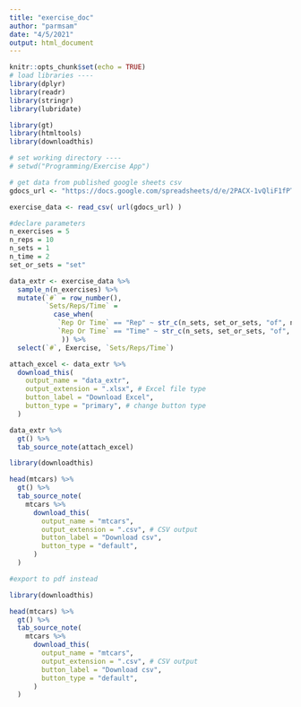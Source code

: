 ---
title: "exercise_doc"
author: "parmsam"
date: "4/5/2021"
output: html_document
---

```{r setup, include=FALSE}
knitr::opts_chunk$set(echo = TRUE)
# load libraries ----
library(dplyr)
library(readr)
library(stringr)
library(lubridate)

library(gt)
library(htmltools)
library(downloadthis)

# set working directory ----
# setwd("Programming/Exercise App")
```

```{r pressure, eval = FALSE}
# get data from published google sheets csv
gdocs_url <- "https://docs.google.com/spreadsheets/d/e/2PACX-1vQliF1fPTXNk6b4cVwbkD7GmYFmyNKkG2GrzYcr21d-C02L61gZZNrk3beBEf95mQ-doWd3MweAyZKH/pub?gid=0&single=true&output=csv"

exercise_data <- read_csv( url(gdocs_url) )

#declare parameters
n_exercises = 5
n_reps = 10
n_sets = 1
n_time = 2
set_or_sets = "set"

data_extr <- exercise_data %>% 
  sample_n(n_exercises) %>%
  mutate(`#` = row_number(), 
         `Sets/Reps/Time` = 
           case_when(
            `Rep Or Time` == "Rep" ~ str_c(n_sets, set_or_sets, "of", n_reps, "reps", sep=" "),
            `Rep Or Time` == "Time" ~ str_c(n_sets, set_or_sets, "of", n_time, "min", sep=" ")
             )) %>%
  select(`#`, Exercise, `Sets/Reps/Time`)

attach_excel <- data_extr %>%
  download_this(
    output_name = "data_extr",
    output_extension = ".xlsx", # Excel file type
    button_label = "Download Excel",
    button_type = "primary", # change button type
  )

data_extr %>%
  gt() %>%
  tab_source_note(attach_excel)

library(downloadthis)

head(mtcars) %>%
  gt() %>%
  tab_source_note(
    mtcars %>%
      download_this(
        output_name = "mtcars",
        output_extension = ".csv", # CSV output
        button_label = "Download csv",
        button_type = "default",
      )
  )

#export to pdf instead

```

```{r, cache=FALSE}
library(downloadthis)

head(mtcars) %>%
  gt() %>%
  tab_source_note(
    mtcars %>%
      download_this(
        output_name = "mtcars",
        output_extension = ".csv", # CSV output
        button_label = "Download csv",
        button_type = "default",
      )
  )
```

